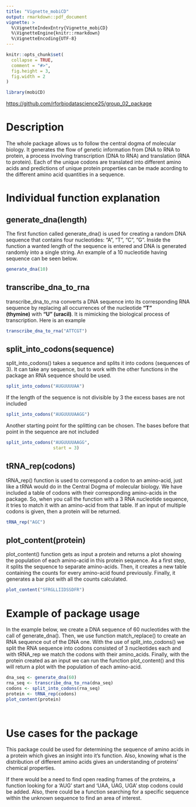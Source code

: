```yaml
---
title: "Vignette_mobiCD"
output: rmarkdown::pdf_document
vignette: >
  %\VignetteIndexEntry{Vignette_mobiCD}
  %\VignetteEngine{knitr::rmarkdown}
  %\VignetteEncoding{UTF-8}
---
```


```r
knitr::opts_chunk$set(
  collapse = TRUE,
  comment = "#>",
  fig.height = 3, 
  fig.width = 2
)
```

```r
library(mobiCD)
```

<https://github.com/rforbiodatascience25/group_02_package>

# Description

The whole package allows us to follow the central dogma of molecular biology. It generates the flow of genetic information from DNA to RNA to protein, a process involving transcription (DNA to RNA) and translation (RNA to protein). Each of the unique codons are translated into different amino acids and predictions of unique protein properties can be made acording to the different amino acid quantities in a sequence.

# Individual function explanation

## generate_dna(length)

The first function called generate_dna() is used for creating a random DNA sequence that contains four nucleotides: "A", "T", "C", "G". Inside the function a wanted length of the sequence is entered and DNA is generated randomly into a single string. An example of a 10 nucleotide having sequence can be seen below.

```r
generate_dna(10)
```

## transcribe_dna_to_rna

transcribe_dna_to_rna converts a DNA sequence into its corresponding RNA sequence by replacing all occurrences of the nucleotide **"T" (thymine)** with **"U" (uracil)**. It is mimicking the biological process of transcription. Here is an example

```r
transcribe_dna_to_rna("ATTCGT")
```

## split_into_codons(sequence)

split_into_codons() takes a sequence and splits it into codons (sequences of 3). It can take any sequence, but to work with the other functions in the package an RNA sequence should be used.

```r
split_into_codons("AUGUUUUAA")
```

If the length of the sequence is not divisible by 3 the excess bases are not included

```r
split_into_codons("AUGUUUUAAGG")
```

Another starting point for the splitting can be chosen. The bases before that point in the sequence are not included

```r
split_into_codons("AUGUUUUAAGG",
                  start = 3)
```

## tRNA_rep(codons)

tRNA_rep() function is used to correspond a codon to an amino-acid, just like a tRNA would do in the Central Dogma of molecular biology. We have included a table of codons with their corresponding amino-acids in the package. So, when you call the function with a 3 RNA nucleotide sequence, it tries to match it with an amino-acid from that table. If an input of multiple codons is given, then a protein will be returned.

```r
tRNA_rep("AGC")
```

## plot_content(protein)

plot_content() function gets as input a protein and returns a plot showing the population of each amino-acid in this protein sequence. As a first step, it splits the sequence to separate amino-acids. Then, it creates a new table containing the counts for every amino-acid found previously. Finally, it generates a bar plot with all the counts calculated.

```r
plot_content("SFRGLLIIDSSDFR")
```

# Example of package usage

In the example below, we create a DNA sequence of 60 nucleotides with the call of generate_dna(). Then, we use function match_replace() to create an RNA sequence out of the DNA one. With the use of split_into_codons() we split the RNA sequence into codons consisted of 3 nucleotides each and with tRNA_rep we match the codons with their amino_acids. Finally, with the protein created as an input we can run the function plot_content() and this will return a plot with the population of each amino-acid.

```r
dna_seq <- generate_dna(60) 
rna_seq <- transcribe_dna_to_rna(dna_seq)
codons <- split_into_codons(rna_seq)
protein <- tRNA_rep(codons)
plot_content(protein)

  
```

# Use cases for the package

This package could be used for determining the sequence of amino acids in a protein which gives an insight into it's function. Also, knowing what is the distribution of different amino acids gives an understanding of proteins' chemical properties.

If there would be a need to find open reading frames of the proteins, a function looking for a 'AUG' start and 'UAA, UAG, UGA' stop codons could be added. Also, there could be a function searching for a specific sequence within the unknown sequence to find an area of interest.

